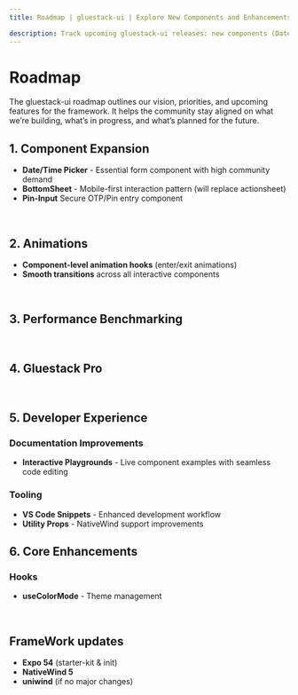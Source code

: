 ```yaml
---
title: Roadmap | gluestack-ui | Explore New Components and Enhancements

description: Track upcoming gluestack-ui releases: new components (Date/Time Picker, BottomSheet), smoother animations, performance gains, NativeWind utility props, and DX upgrades.
---
```


# Roadmap

The gluestack-ui roadmap outlines our vision, priorities, and upcoming features for the framework. It helps the community stay aligned on what we’re building, what’s in progress, and what’s planned for the future.

## 1. Component Expansion

- **Date/Time Picker** - Essential form component with high community demand
- **BottomSheet** - Mobile-first interaction pattern (will replace actionsheet)
- **Pin-Input** Secure OTP/Pin entry component
<br/>

## 2. Animations

- **Component-level animation hooks** (enter/exit animations)
- **Smooth transitions** across all interactive components
<br/>

## 3. Performance Benchmarking
<br/>

## 4. Gluestack Pro
<br/>

## 5. Developer Experience
### Documentation Improvements
- **Interactive Playgrounds** - Live component examples with seamless code editing

### Tooling
- **VS Code Snippets** - Enhanced development workflow
- **Utility Props** - NativeWind support improvements

## 6. Core Enhancements

### Hooks
- **useColorMode** - Theme management

<br/>

## FrameWork updates

- **Expo 54** (starter-kit & init)
- **NativeWind 5**
- **uniwind** (if no major changes)

<br/>
